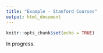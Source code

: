 ```yaml
---
title: "Example - Stanford Courses"
output: html_document
---
```

  
```r
knitr::opts_chunk$set(echo = TRUE)
```

In progress.